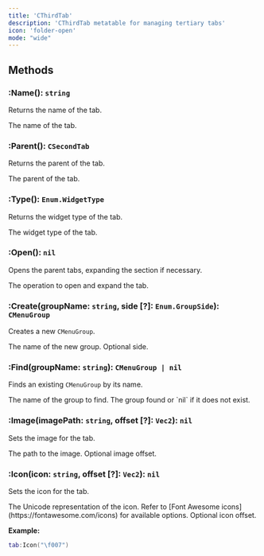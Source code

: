 ```yaml
---
title: 'CThirdTab'
description: 'CThirdTab metatable for managing tertiary tabs'
icon: 'folder-open'
mode: "wide"
---
```


## Methods

### :Name(): `string`

Returns the name of the tab.

<ParamField path="returns" type="string">
  The name of the tab.
</ParamField>

### :Parent(): `CSecondTab`

Returns the parent of the tab.

<ParamField path="returns" type="CSecondTab">
  The parent of the tab.
</ParamField>

### :Type(): `Enum.WidgetType`

Returns the widget type of the tab.

<ParamField path="returns" type="Enum.WidgetType">
  The widget type of the tab.
</ParamField>

### :Open(): `nil`

Opens the parent tabs, expanding the section if necessary.

<ParamField path="returns" type="nil">
  The operation to open and expand the tab.
</ParamField>

### :Create(groupName: `string`, side [?]: `Enum.GroupSide`): `CMenuGroup`

Creates a new `CMenuGroup`.

<ParamField path="groupName" type="string" required="true">
  The name of the new group.
</ParamField>

<ParamField path="side" type="Enum.GroupSide" default="Enum.GroupSide.Default">
  Optional side.
</ParamField>

### :Find(groupName: `string`): `CMenuGroup | nil`

Finds an existing `CMenuGroup` by its name.

<ParamField path="groupName" type="string" required="true">
  The name of the group to find.
</ParamField>

<ParamField path="returns" type="CMenuGroup | nil">
  The group found or `nil` if it does not exist.
</ParamField>

### :Image(imagePath: `string`, offset [?]: `Vec2`): `nil`

Sets the image for the tab.

<ParamField path="imagePath" type="string" required="true">
  The path to the image.
</ParamField>

<ParamField path="offset" type="Vec2" default="{0.0, 0.0}">
  Optional image offset.
</ParamField>

### :Icon(icon: `string`, offset [?]: `Vec2`): `nil`

Sets the icon for the tab.

<ParamField path="icon" type="string" required="true">
  The Unicode representation of the icon. Refer to [Font Awesome icons](https://fontawesome.com/icons) for available options.
</ParamField>

<ParamField path="offset" type="Vec2" default="{0.0, 0.0}">
  Optional icon offset.
</ParamField>

**Example:**  
```lua
tab:Icon("\f007")